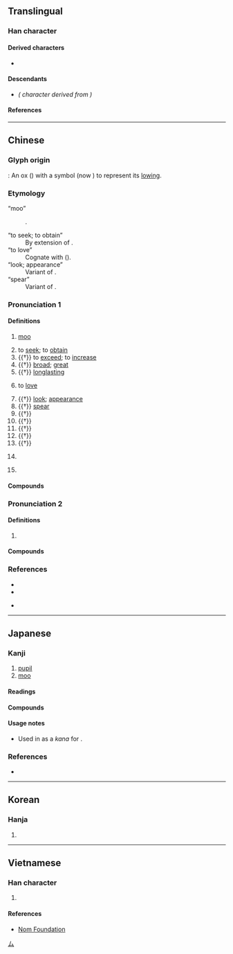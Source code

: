 {{character info/new}}
==Translingual==

===Han character===
{{Han char|rn=93|rad=牛|as=02|sn=6|four=23500|canj=IHQ|ids=⿱厶牛}}

====Derived characters====
* {{l|mul|[[侔]], [[哞]], [[㛌]], [[恈]], [[洠]], [[䏬]], [[桙]], [[毪]], [[眸]], [[蛑]], [[鉾]]([[𫓴]]), [[𩶢]], [[麰]]([[𮮇]]), [[劺]], [[𬼪]], [[𭷢]], [[𭷪]], [[𭷬]], [[𭷲]], [[鴾]], [[𡧷]], [[𦭷]], [[𥭏]], [[𨴍]]}}

====Descendants====
* {{l|ja|ム}} ''({{w|Katakana}} character derived from {{w|Man'yōgana}})''

====References====
{{Han ref|kx=0697.060|dkj=19928|dj=1109.040|hdz=31800.070|uh=725F}}

[[Category:Han characters from which katakana were derived|ム]]

----

==Chinese==
{{zh-forms|alt=𠫚,⿱厶干,𢃷}} <!-- Refer http://dict.variants.moe.edu.tw/variants/rbt/word_attribute.rbt?educode=A02487 -->

===Glyph origin===
{{Han etym}}
{{liushu|i}}: An ox ({{zh-l|*牛}}) with a symbol (now {{zh-l|*厶}}) to represent its [[low#Verb_3|low]]ing.

===Etymology===
; “moo”
: {{onomatopoeic|zh}}.
; “to seek; to obtain”
: By extension of {{och-l|蛑|a type of [[pest]] that eats sprouts and roots}}.
; “to love”
: Cognate with {{och-l|慕|to admire}} ({{zh-ref|Schuessler, 2007}}).
; “look; appearance”
: Variant of {{ltc-l|模}}.
; “spear”
: Variant of {{ltc-l|矛}}.

===Pronunciation 1===
{{zh-pron
|m=móu
|m-s=mu2
|c=mau4
|c-t=
|g=
|h=pfs=mèu;gd=mêu2
|j=
|mb=
|md=mèu
|mn=xm,zz,tw:bô͘/qz:biô
|mn-t=mou5
|w=3meu
|x=lau2
|mc=y
|oc=y
|ma=
|cat=v,n,a,pn
}}

====Definitions====
{{zh-hanzi}}

# {{lb|zh|onomatopoeic}} {{n-g|the sound of cattle:}} [[moo]]
#: {{zh-alt-inline|哞}}
# to [[seek]]; to [[obtain]]
# {{†}} to [[exceed]]; to [[increase]]
# {{†}} [[broad]]; [[great]]
# {{†}} [[longlasting]]
# {{lb|zh|Han dynasty|Sòng-Lǔ dialect}} to [[love]]
# {{†}} [[look]]; [[appearance]]
# {{†}} [[spear]]
# {{†}} {{zh-alt-form|麰|[[barley]]}}
# {{†}} {{zh-alt-form|眸|[[eyeball]]}}
# {{†}} {{zh-alt-form|堥|[[earthen]] [[pot]]}}
# {{†}} {{zh-alt-form|侔|to be [[equal]]}}
# {{†}} {{zh-alt-form|鍪|[[helmet]]}}
# {{zh-div|國}} {{lb|zh|historical}} {{place|zh|t=Mou|ancient state|in modern-day|p/Shandong|c/China}}
# {{surname|lang=zh}}

====Compounds====
{{zh-der|岑牟|來牟|侵牟|牟利|牟取|牟尼|頓牟|釋迦牟尼}}

===Pronunciation 2===
{{zh-pron
|m=mù
|c=muk6
|mn-t=mou5/mong5
|cat=pn
}}

====Definitions====
{{zh-hanzi}}

# {{zh-used2|p}}

====Compounds====
{{zh-der|牟平|中牟}}

===References===
* {{R:twedu|A02487}}
* {{R:yue:Hanzi}}
* {{q|Min Nan}} {{thcwd|41051}}

----

==Japanese==

===Kanji===
{{ja-kanji|grade=|rs=牛02}}

# [[pupil]] {{gl|[[hole]] in [[middle]] of an [[iris]]}}
# [[moo]] {{gl|[[low#Verb_3|low]]ing [[sound]] of a [[cow]]}}

====Readings====
{{ja-readings
|goon=む
|kanon=ぼう
<!--|kun=むさぼ-る-->
}}

====Compounds====
{{der2|ja
|{{ja-r|牟牟|ぼうぼう}}
|{{ja-r|牟尼|むに}}
|{{ja-r|牟礼|^むれ}}
|{{ja-r|牟婁|^むろ}}
|{{ja-r|大%穴%牟%遅%神|^おお%あな%む%ち の% ^かみ}}
|{{ja-r|大%牟田|^おお%むた}}
|{{ja-r|莫%牟|まく%も}}
}}

====Usage notes====
* Used in {{w|Old Japanese}} as a {{m|ja|借音|tr=shakuon}} ''kana'' for {{IPAfont|⟨mu⟩}}.

===References===
* {{R:Koseki Moji|224330}}

----

==Korean==

===Hanja===
{{ko-hanja|hangeul=모|eumhun=|rv=mo|mr=mo|y=mo}}

# {{defn|lang=ko|sort=牛02}}

----

==Vietnamese==

===Han character===
{{vi-hantu|rs=牛02|[[màu]], [[mâu]], [[mầu]], [[mào]], [[mưu]]}}

# {{defn|lang=vi|sort=牛02}}

====References====
* [http://nomfoundation.org/common/nom_details.php?codepoint=725F Nom Foundation]
